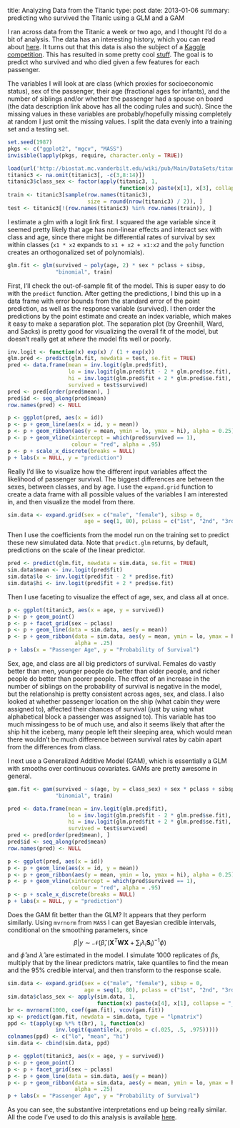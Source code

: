 title: Analyzing Data from the Titanic
type: post
date: 2013-01-06
summary: predicting who survived the Titanic using a GLM and a GAM

I ran across data from the Titanic a week or two ago, and I thought I'd do a bit of analysis. The data has an interesting history, which you can read about [here](http://bit.ly/UteVOk). It turns out that this data is also the subject of a [Kaggle competition](http://www.kaggle.com/c/titanic-gettingStarted). This has resulted in some pretty cool [stuff](https://github.com/matthagy/titanic-families). The goal is to predict who survived and who died given a few features for each passenger.

The variables I will look at are class (which proxies for socioeconomic status), sex of the passenger, their age (fractional ages for infants), and the number of siblings and/or whether the passenger had a spouse on board (the data description link above has all the coding rules and such). Since the missing values in these variables are probably/hopefully missing completely at random I just omit the missing values. I split the data evenly into a training set and a testing set.

```r
set.seed(1987)
pkgs <- c("ggplot2", "mgcv", "MASS")
invisible(lapply(pkgs, require, character.only = TRUE))

load(url('http://biostat.mc.vanderbilt.edu/wiki/pub/Main/DataSets/titanic3.sav'))
titanic3 <- na.omit(titanic3[, -c(3,8:14)])
titanic3$class_sex <- factor(apply(titanic3, 1,
                                   function(x) paste(x[1], x[3], collapse = "_")))
train <- titanic3[sample(row.names(titanic3),
                         size = round(nrow(titanic3) / 2)), ]
test <- titanic3[!(row.names(titanic3) %in% row.names(train)), ]
```

I estimate a glm with a logit link first. I squared the age variable since it seemed pretty likely that age has non-linear effects and interact sex with class and age, since there might be differential rates of survival by sex within classes (`x1 * x2` expands to `x1 + x2 + x1:x2` and the `poly` function creates an orthogonalized set of polynomials).

```r
glm.fit <- glm(survived ~ poly(age, 2) * sex * pclass + sibsp,
               "binomial", train)
```

First, I'll check the out-of-sample fit of the model. This is super easy to do with the `predict` function. After getting the predictions, I bind this up in a data frame with error bounds from the standard error of the point prediction, as well as the response variable (survived). I then order the predictions by the point estimate and create an index variable, which makes it easy to make a separation plot. The separation plot (by Greenhill, Ward, and Sacks) is pretty good for visualizing the overall fit of the model, but doesn't really get at *where* the model fits well or poorly.

```r
inv.logit <- function(x) exp(x) / (1 + exp(x))
glm.pred <- predict(glm.fit, newdata = test, se.fit = TRUE)
pred <- data.frame(mean = inv.logit(glm.pred$fit),
                   lo = inv.logit(glm.pred$fit - 2 * glm.pred$se.fit),
                   hi = inv.logit(glm.pred$fit + 2 * glm.pred$se.fit),
                   survived = test$survived)
pred <- pred[order(pred$mean), ]
pred$id <- seq_along(pred$mean)
row.names(pred) <- NULL

p <- ggplot(pred, aes(x = id))
p <- p + geom_line(aes(x = id, y = mean))
p <- p + geom_ribbon(aes(y = mean, ymin = lo, ymax = hi), alpha = 0.25)
p <- p + geom_vline(xintercept = which(pred$survived == 1),
                    colour = "red", alpha = .95)
p <- p + scale_x_discrete(breaks = NULL)
p + labs(x = NULL, y = "prediction")
```

Really I'd like to visualize how the different input variables affect the likelihood of passenger survival. The biggest differences are between the sexes, between classes, and by age. I use the `expand.grid` function to create a data frame with all possible values of the variables I am interested in, and then visualize the model from there.

```r
sim.data <- expand.grid(sex = c("male", "female"), sibsp = 0,
                        age = seq(1, 80), pclass = c("1st", "2nd", "3rd"))
```

Then I use the coefficients from the model run on the training set to predict these new simulated data. Note that `predict.glm` returns, by default, predictions on the scale of the linear predictor.

```r
pred <- predict(glm.fit, newdata = sim.data, se.fit = TRUE)
sim.data$mean <- inv.logit(pred$fit)
sim.data$lo <- inv.logit(pred$fit - 2 * pred$se.fit)
sim.data$hi <- inv.logit(pred$fit + 2 * pred$se.fit)
```
Then I use faceting to visualize the effect of age, sex, and class all at once.

```r
p <- ggplot(titanic3, aes(x = age, y = survived))
p <- p + geom_point()
p <- p + facet_grid(sex ~ pclass)
p <- p + geom_line(data = sim.data, aes(y = mean))
p <- p + geom_ribbon(data = sim.data, aes(y = mean, ymin = lo, ymax = hi),
                     alpha = .25)
p + labs(x = "Passenger Age", y = "Probability of Survival")
```

Sex, age, and class are all big predictors of survival. Females do vastly better than men, younger people do better than older people, and richer people do better than poorer people. The effect of an increase in the number of siblings on the probability of survival is negative in the model, but the relationship is pretty consistent across ages, sex, and class. I also looked at whether passenger location on the ship (what cabin they were assigned to), affected their chances of survival (just by using what alphabetical block a passenger was assigned to). This variable has too much missingess to be of much use, and also it seems likely that after the ship hit the iceberg, many people left their sleeping area, which would mean there wouldn't be much difference between survival rates by cabin apart from the differences from class.

I next use a Generalized Additive Model (GAM), which is essentially a GLM with smooths over continuous covariates. GAMs are pretty awesome in general.

```r
gam.fit <- gam(survived ~ s(age, by = class_sex) + sex * pclass + sibsp,
               "binomial", train)

pred <- data.frame(mean = inv.logit(glm.pred$fit),
                   lo = inv.logit(glm.pred$fit - 2 * glm.pred$se.fit),
                   hi = inv.logit(glm.pred$fit + 2 * glm.pred$se.fit),
                   survived = test$survived)
pred <- pred[order(pred$mean), ]
pred$id <- seq_along(pred$mean)
row.names(pred) <- NULL

p <- ggplot(pred, aes(x = id))
p <- p + geom_line(aes(x = id, y = mean))
p <- p + geom_ribbon(aes(y = mean, ymin = lo, ymax = hi), alpha = 0.25)
p <- p + geom_vline(xintercept = which(pred$survived == 1),
                    colour = "red", alpha = .95)
p <- p + scale_x_discrete(breaks = NULL)
p + labs(x = NULL, y = "prediction")
```

Does the GAM fit better than the GLM? It appears that they perform similarly. Using `mvrnorm` from `MASS` I can get Bayesian credible intervals, conditional on the smoothing parameters, since $$\beta | y \sim \mathcal{N}(\hat{\beta},(\mathbf{X}^T \mathbf{WX} + \sum_i \lambda_i \mathbf{S_i})^{-1} \phi)$$
and $\hat{\phi}$ and $\hat{\lambda}$ are estimated in the model. I simulate 1000 replicates of $\beta$s, multiply that by the linear predictors matrix, take quantiles to find the mean and the 95% credible interval, and then transform to the response scale.

```r
sim.data <- expand.grid(sex = c("male", "female"), sibsp = 0,
                        age = seq(1, 80), pclass = c("1st", "2nd", "3rd"))
sim.data$class_sex <- apply(sim.data, 1,
                            function(x) paste(x[4], x[1], collapse = "_"))
br <- mvrnorm(1000, coef(gam.fit), vcov(gam.fit))
xp <- predict(gam.fit, newdata = sim.data, type = "lpmatrix")
ppd <- t(apply(xp %*% t(br), 1, function(x)
               inv.logit(quantile(x, probs = c(.025, .5, .975)))))
colnames(ppd) <- c("lo", "mean", "hi")
sim.data <- cbind(sim.data, ppd)

p <- ggplot(titanic3, aes(x = age, y = survived))
p <- p + geom_point()
p <- p + facet_grid(sex ~ pclass)
p <- p + geom_line(data = sim.data, aes(y = mean))
p <- p + geom_ribbon(data = sim.data, aes(y = mean, ymin = lo, ymax = hi),
                     alpha = .25)
p + labs(x = "Passenger Age", y = "Probability of Survival")
```
As you can see, the substantive interpretations end up being really similar.
All the code I've used to do this analysis is available [here](/static/posts/titanic.R).
